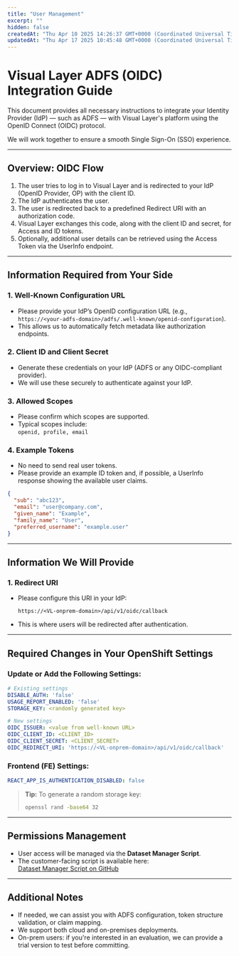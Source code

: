 ```yaml
---
title: "User Management"
excerpt: ""
hidden: false
createdAt: "Thu Apr 10 2025 14:26:37 GMT+0000 (Coordinated Universal Time)"
updatedAt: "Thu Apr 17 2025 10:45:48 GMT+0000 (Coordinated Universal Time)"
---
```


# Visual Layer ADFS (OIDC) Integration Guide

This document provides all necessary instructions to integrate your Identity Provider (IdP) — such as ADFS — with Visual Layer's platform using the OpenID Connect (OIDC) protocol.

We will work together to ensure a smooth Single Sign-On (SSO) experience.

---

## Overview: OIDC Flow

1. The user tries to log in to Visual Layer and is redirected to your IdP (OpenID Provider, OP) with the client ID.
2. The IdP authenticates the user.
3. The user is redirected back to a predefined Redirect URI with an authorization code.
4. Visual Layer exchanges this code, along with the client ID and secret, for Access and ID tokens.
5. Optionally, additional user details can be retrieved using the Access Token via the UserInfo endpoint.

---

## Information Required from Your Side

### 1. Well-Known Configuration URL

- Please provide your IdP’s OpenID configuration URL (e.g.,  
  `https://<your-adfs-domain>/adfs/.well-known/openid-configuration`).
- This allows us to automatically fetch metadata like authorization endpoints.

### 2. Client ID and Client Secret

- Generate these credentials on your IdP (ADFS or any OIDC-compliant provider).
- We will use these securely to authenticate against your IdP.

### 3. Allowed Scopes

- Please confirm which scopes are supported.
- Typical scopes include:  
  `openid, profile, email`

### 4. Example Tokens

- No need to send real user tokens.
- Please provide an example ID token and, if possible, a UserInfo response showing the available user claims.

```json
{
  "sub": "abc123",
  "email": "user@company.com",
  "given_name": "Example",
  "family_name": "User",
  "preferred_username": "example.user"
}
```

---

## Information We Will Provide

### 1. Redirect URI

- Please configure this URI in your IdP:
  ```
  https://<VL-onprem-domain>/api/v1/oidc/callback
  ```
- This is where users will be redirected after authentication.

---

## Required Changes in Your OpenShift Settings

### Update or Add the Following Settings:

```yaml
# Existing settings
DISABLE_AUTH: 'false'
USAGE_REPORT_ENABLED: 'false'
STORAGE_KEY: <randomly generated key>

# New settings
OIDC_ISSUER: <value from well-known URL>
OIDC_CLIENT_ID: <CLIENT_ID>
OIDC_CLIENT_SECRET: <CLIENT_SECRET>
OIDC_REDIRECT_URI: 'https://<VL-onprem-domain>/api/v1/oidc/callback'
```

### Frontend (FE) Settings:

```yaml
REACT_APP_IS_AUTHENTICATION_DISABLED: false
```

> **Tip:** To generate a random storage key:
>
> ```bash
> openssl rand -base64 32
> ```

---

## Permissions Management

- User access will be managed via the **Dataset Manager Script**.
- The customer-facing script is available here:  
  [Dataset Manager Script on GitHub](https://github.com/visual-layer/vl-product/commit/41379ddc28b6445528d224da3399b3d329e591cf)

---

## Additional Notes

- If needed, we can assist you with ADFS configuration, token structure validation, or claim mapping.
- We support both cloud and on-premises deployments.
- On-prem users: if you're interested in an evaluation, we can provide a trial version to test before committing.
